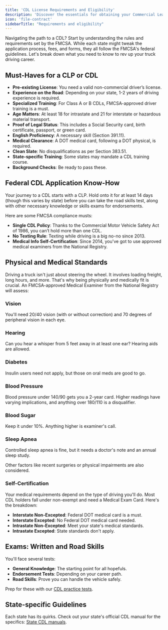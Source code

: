 ```yaml
---
title: 'CDL License Requirements and Eligibility'
description: 'Discover the essentials for obtaining your Commercial Learners Permit (CLP) or Commercial Drivers License (CDL), including key qualifications and compliance details.'
icon: 'file-contract'
sidebarTitle: "Requirements and eligibility"
---
```


Navigating the path to a CDL? Start by understanding the rules and requirements set by the <Tooltip tip="Federal Motor Carrier Safety Administration">FMCSA</Tooltip>. While each state might tweak the application process, fees, and forms, they all follow the FMCSA's federal guidelines. Let's break down what you need to know to rev up your truck driving career.

## Must-Haves for a CLP or CDL 
- **Pre-existing License**: You need a valid non-commercial driver’s license.
- **Experience on the Road**: Depending on your state, 1-2 years of driving experience is required.
- **Specialized Training**: For Class A or B CDLs, FMCSA-approved driver training is a must.
- **Age Matters**: At least 18 for intrastate and 21 for interstate or hazardous material transport.
- **Proof of Legal Status**: This includes a Social Security card, birth certificate, passport, or green card.
- **English Proficiency**: A necessary skill (Section 391.11).
- **Medical Clearance**: A DOT medical card, following a DOT physical, is required.
- **Clean Slate**: No disqualifications as per Section 383.51.
- **State-specific Training**: Some states may mandate a CDL training course.
- **Background Checks**: Be ready to pass these.

## Federal CDL Application Know-How 
Your journey to a CDL starts with a <Tooltip tip="Commercial Learner's Permit">CLP</Tooltip>. Hold onto it for at least 14 days (though this varies by state) before you can take the road skills test, along with other necessary knowledge or skills exams for endorsements.

Here are some FMCSA compliance musts:
- **Single CDL Policy**: Thanks to the Commercial Motor Vehicle Safety Act of 1986, you can’t hold more than one CDL.
- **No Texting Rule**: Texting while driving is a big no-no since 2013.
- **Medical Info Self-Certification**: Since 2014, you've got to use approved medical examiners from the National Registry.

## Physical and Medical Standards 
Driving a truck isn't just about steering the wheel. It involves loading freight, long hours, and more. That's why being physically and medically fit is crucial. An FMCSA-approved Medical Examiner from the National Registry will assess:

### Vision 
You'll need 20/40 vision (with or without correction) and 70 degrees of peripheral vision in each eye.

### Hearing 
Can you hear a whisper from 5 feet away in at least one ear? Hearing aids are allowed.

### Diabetes 
Insulin users need not apply, but those on oral meds are good to go.

### Blood Pressure 
Blood pressure under 140/90 gets you a 2-year card. Higher readings have varying implications, and anything over 180/110 is a disqualifier.

### Blood Sugar 
Keep it under 10%. Anything higher is examiner's call.

### Sleep Apnea 
Controlled sleep apnea is fine, but it needs a doctor's note and an annual sleep study.

Other factors like recent surgeries or physical impairments are also considered.

### Self-Certification 
Your medical requirements depend on the type of driving you'll do. Most CDL holders fall under non-exempt and need a Medical Exam Card. Here's the breakdown:
- **Interstate Non-Excepted**: Federal DOT medical card is a must.
- **Interstate Excepted**: No Federal DOT medical card needed.
- **Intrastate Non-Excepted**: Meet your state's medical standards.
- **Intrastate Excepted**: State standards don't apply.

## Exams: Written and Road Skills 
You'll face several tests:
- **General Knowledge**: The starting point for all hopefuls.
- **Endorsement Tests**: Depending on your career path.
- **Road Skills**: Prove you can handle the vehicle safely.

Prep for these with our [CDL practice tests](https://driving-tests.org/cdl-practice-test/).

## State-specific Guidelines 
Each state has its quirks. Check out your state's official CDL manual for the specifics: [State CDL manuals](https://driving-tests.org/cdl-handbooks/).

<Snippet file="cdl-premium.mdx" />
